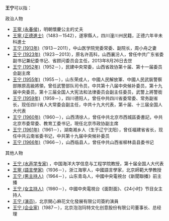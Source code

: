 '''王宁'''可以指：
;政治人物
* [[王寧_(永春侯)|王寧 (永春侯)]]，明朝懷慶公主的丈夫
* [[王寧_(正德進士)|王寧 (正德進士)]]（1483－1542），遂寧縣人，四川潼川州民籍，正德六年辛未科進士
* [[王宁_(1913年)|王宁 (1913年)]]（1913－2011），中山医学院党委常委、副院长，周小舟之妻
* [[王宁_(1923年)|王宁 (1923年)]]（1923－2013），原名许高科，山西襄汾人，曾任中共广东省委副书记兼纪委书记、省顾问委员会主任，2013年8月26日去世
* [[王宁_(1952年)|王宁 (1952年)]]（1952－），民建中央常委，山西省政协第十届、第十一届委员会副主席
* [[王宁_(1955年)|王宁 (1955年)]]（1955－），山东荣成人，中國人民解放軍、中國人民武裝警察部隊原高級將領，曾任武警部队司令员，中共第十八届中央候补委员，第十九届中央委员，第十三届全国人大宪法和法律委员会副主任委员，武警上將警銜
* [[王宁_(1959年)|王宁 (1959年)]]（1959－），四川德阳人，曾任中共四川省委常委、常务副省长，现任四川省人大常委会副主任，中共十九大代表，第十届、十三届全国人大代表
* [[王宁_(1960年)|王宁 (1960年)]]（1960－），山西清徐人，曾任中共北京市西城區委書記，中共北京市委常委、教育工委书记，現任北京市政协副主席
* [[王宁_(1961年)|王宁 (1961年)]]（1961－），湖南湘乡人（生于辽宁沈阳），曾任福建省省长，现任中共云南省委书记，中共第十九届中央候补委员
* [[王宁_(1966年)|王宁 (1966年)]]（1966－），山西临县人，曾任中共山西省柳林县县委书记

;其他人物
* [[王宁_(水声学专家)|王宁 (水声学专家)]]<!--约1961年生-->，中国海洋大学信息与工程学院教授，第十届全国人大代表
* [[王寧_(語言學家)|王寧 (語言學家)]]（1936－），浙江海寧人，中國語言學家，北京師範大學教授
* [[王宁_(男主持人)|王宁 (男主持人)]]（1964－），山东青岛人，中國中央電視台《新聞聯播》前主播
* [[王宁_(女主持人)|王宁 (女主持人)]]（1980－），中國中央電視台《面對面》、《24小时》节目女主持人
* [[王宁_(演员)|王宁 (演员)]]，北京開心麻花文化發展有限公司簽約演員
* [[王宁_(企业家)|王宁 (企业家)]]（1987－），北京泡泡玛特文化创意股份有限公司董事长、总经理
{{Disambiguation|N|cat=二字王姓人名消歧义}}